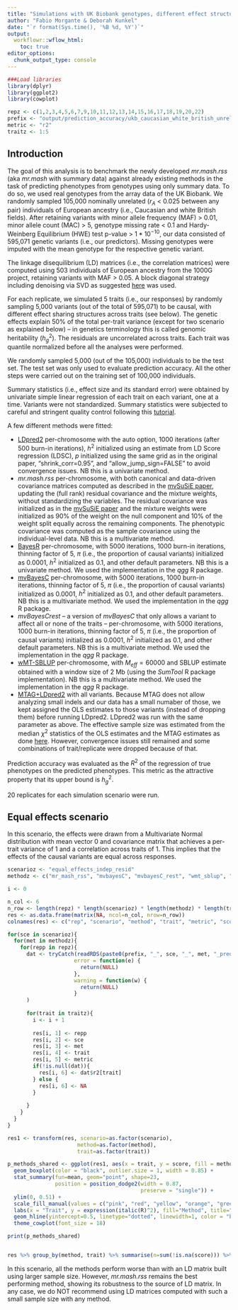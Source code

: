 ```yaml
---
title: "Simulations with UK Biobank genotypes, different effect structure across traits, and using external LD"
author: "Fabio Morgante & Deborah Kunkel"
date: "`r format(Sys.time(), '%B %d, %Y')`"
output: 
  workflowr::wflow_html:
    toc: true
editor_options:
  chunk_output_type: console
---
```


```r
###Load libraries
library(dplyr)
library(ggplot2)
library(cowplot)

repz <- c(1,2,3,4,5,6,7,9,10,11,12,13,14,15,16,17,18,19,20,22)
prefix <- "output/prediction_accuracy/ukb_caucasian_white_british_unrel_100000_external_LD"
metric <- "r2"
traitz <- 1:5
```

## Introduction

The goal of this analysis is to benchmark the newly developed *mr.mash.rss* (aka *mr.mash* with summary 
data) against already existing methods in the task of predicting phenotypes from genotypes using 
only summary data. To do so, we used real genotypes from the array data of the UK Biobank. We randomly 
sampled 105,000 nominally unrelated ($r_A$ < 0.025 between any pair) individuals of European ancestry 
(i.e., Caucasian and white British fields). After retaining variants with minor allele frequency 
(MAF) > 0.01, minor allele count (MAC) > 5, genotype missing rate < 0.1 and Hardy-Weinberg Equilibrium (HWE) 
test p-value > $1 *10^{-10}$, our data consisted of 595,071 genetic variants (i.e., our predictors). 
Missing genotypes were imputed with the mean genotype for the respective genetic variant.

The linkage disequilibrium (LD) matrices (i.e., the correlation matrices) were computed using 503 individuals 
of European ancestry from the 1000G project, retaining variants with MAF > 0.05. A block diagonal strategy including 
denoising via SVD as suggested [here](https://www.biorxiv.org/content/10.1101/2022.04.18.488696v1) was used.

For each replicate, we simulated 5 traits (i.e., our responses) by randomly sampling 5,000 variants 
(out of the total of 595,071) to be causal, with different effect sharing structures across traits (see below). 
The genetic effects explain 50\% of the total per-trait variance (except for two scenario as explained below)
-- in genetics terminology this is called genomic heritability ($h_g^2$). The residuals are uncorrelated across traits. 
Each trait was quantile normalized before all the analyses were performed.

We randomly sampled 5,000 (out of the 105,000) individuals to be the test set. The test set was only used to 
evaluate prediction accuracy. All the other steps were carried out on the training set of 100,000 individuals.

Summary statistics (i.e., effect size and its standard error) were obtained by univariate simple linear 
regression of each trait on each variant, one at a time. Variants were not standardized. Summary statistics were
subjected to careful and stringent quality control following this [tutorial](https://privefl.github.io/bigsnpr-extdoc/polygenic-scores-pgs.html).



A few different methods were fitted:

* [LDpred2](https://academic.oup.com/bioinformatics/article/36/22-23/5424/6039173) per-chromosome with 
the auto option, 1000 iterations (after 500 burn-in iterations), $h^2$ initialized using an estimate from 
LD Score regression (LDSC), $p$ initialized using the same grid as in the original paper, "shrink_corr=0.95", 
and "allow_jump_sign=FALSE" to avoid convergence issues.
NB this is a univariate method.
<!-- * _LDpred2_ genome-wide with the auto option, 500 iterations (after 500 burn-in iterations), $h^2$  -->
<!-- initialized as 0.5/22 (WRONG) and $p$ initialized using the same grid as in the original paper. -->
<!-- NB this is a univariate method. -->
* _mr.mash.rss_ per-chromosome, with both canonical and data-driven covariance matrices computed 
as described in the [mvSuSiE paper](https://www.biorxiv.org/content/10.1101/2023.04.14.536893v1),
updating the (full rank) residual covariance and the mixture weights, without standardizing the variables. 
The residual covariance was initialized as in the [mvSuSiE paper](https://www.biorxiv.org/content/10.1101/2023.04.14.536893v1)
and the mixture weights were initialized as 90\% of the weight on the null component and 10\% of the
weight split equally across the remaining components. The phenotypic covariance was computed
as the sample covariance using the individual-level data. NB this is a multivariate method.
* [BayesR](https://www.nature.com/articles/s41467-019-12653-0) per-chromosome, with 5000 iterations, 
1000 burn-in iterations, thinning factor of 5, $\pi$ (i.e., the proportion of causal variants) 
initialized as 0.0001, $h^2$ initialized as 0.1, and other default parameters. NB this is a univariate method. 
We used the implementation in the *qgg* R package.
<!-- * [BayesC](https://bmcbioinformatics.biomedcentral.com/articles/10.1186/1471-2105-12-186) per-chromosome,  -->
<!-- with 5000 iterations, 1000 burn-in iterations, thinning factor of 5, $\pi$ (i.e., the proportion of causal variants)  -->
<!-- initialized as 0.0001, $h^2$ initialized as 0.1, and other default parameters. NB this is a univariate method.  -->
<!-- We used the implementation in the *qgg* R package. -->
* [mvBayesC](https://academic.oup.com/genetics/article/209/1/89/5931015) per-chromosome, 
with 5000 iterations, 1000 burn-in iterations, thinning factor of 5, $\pi$ (i.e., the proportion of 
causal variants) initialized as 0.0001, $h^2$ initialized as 0.1,  and other default parameters. 
NB this is a multivariate method. We used the implementation in the *qgg* R package.
* _mvBayesCrest_ -- a version of _mvBayesC_ that only allows a variant to affect all or none of the traits -- 
per-chromosome, with 5000 iterations, 1000 burn-in iterations, thinning factor of 5, $\pi$ (i.e., the proportion of 
causal variants) initialized as 0.0001, $h^2$ initialized as 0.1,  and other default parameters. 
NB this is a multivariate method. We used the implementation in the *qgg* R package.
* [wMT-SBLUP](https://www.nature.com/articles/s41467-017-02769-6) per-chromosome, with $M_{eff}=60000$ and 
SBLUP estimate obtained with a window size of 2 Mb (using the *SumTool* R package implementation).
NB this is a multivariate method. We used the implementation in the *qgg* R package.
* [MTAG+LDpred2](https://www.nature.com/articles/s41588-017-0009-4) with all variants. Because MTAG does not
allow analyzing small indels and our data has a small numaber of those, we kept assigned the OLS estimates to those
variants (instead of dropping them) before running LDpred2. LDpred2 was run with the same parameter as above.
The effective sample size was estimated from the median $\chi^2$ statistics of the OLS estimates and the MTAG 
estimates as done [here](https://github.com/privefl/paper-misspec/blob/1f459fd0d6aac66f0f2945446bfaa435b585747b/code/prepare-sumstats-bbj/BMI.R#L30).
However, convergence issues still remained and some combinations of trait/replicate were dropped because of that.

Prediction accuracy was evaluated as the $R^2$ of the regression of true phenotypes on the predicted 
phenotypes. This metric as the attractive property that its upper bound is $h_g^2$.

20 replicates for each simulation scenario were run.

## Equal effects scenario

In this scenario, the effects were drawn from a Multivariate Normal distribution with mean vector 0
and covariance matrix that achieves a per-trait variance of 1 and a correlation across traits of 1.
This implies that the effects of the causal variants are equal across responses.

```r
scenarioz <- "equal_effects_indep_resid"
methodz <- c("mr_mash_rss", "mvbayesC", "mvbayesC_rest", "wmt_sblup", "mtag_ldpred2_auto", "ldpred2_auto", "bayesR")

i <- 0

n_col <- 6
n_row <- length(repz) * length(scenarioz) * length(methodz) * length(traitz)
res <- as.data.frame(matrix(NA, ncol=n_col, nrow=n_row))
colnames(res) <- c("rep", "scenario", "method", "trait", "metric", "score")

for(sce in scenarioz){
  for(met in methodz){
    for(repp in repz){
      dat <- tryCatch(readRDS(paste0(prefix, "_", sce, "_", met, "_pred_acc_", repp, ".rds")), 
                     error = function(e) {
                       return(NULL)
                     },
                     warning = function(w) {
                       return(NULL)
                     }
      )
      
      for(trait in traitz){
        i <- i + 1
        
        res[i, 1] <- repp
        res[i, 2] <- sce
        res[i, 3] <- met
        res[i, 4] <- trait
        res[i, 5] <- metric
        if(!is.null(dat)){
          res[i, 6] <- dat$r2[trait]
        } else {
          res[i, 6] <- NA
        }
        
      }
    }
  }
}

res1 <- transform(res, scenario=as.factor(scenario),
                      method=as.factor(method),
                      trait=as.factor(trait))

p_methods_shared <- ggplot(res1, aes(x = trait, y = score, fill = method)) +
  geom_boxplot(color = "black", outlier.size = 1, width = 0.85) +
  stat_summary(fun=mean, geom="point", shape=23,
               position = position_dodge2(width = 0.87,   
                                          preserve = "single")) +
  ylim(0, 0.51) +
  scale_fill_manual(values = c("pink", "red", "yellow", "orange", "green", "blue", "lightblue")) +
  labs(x = "Trait", y = expression(italic(R)^2), fill="Method", title="") +
  geom_hline(yintercept=0.5, linetype="dotted", linewidth=1, color = "black") +
  theme_cowplot(font_size = 18)

print(p_methods_shared)


res %>% group_by(method, trait) %>% summarise(n=sum(!is.na(score))) %>% filter(trait == 1) %>% select(method, n) %>% as.data.frame()
```

In this scenario, all the methods perform worse than with an LD matrix built using larger sample size. 
However, *mr.mash.rss* remains the best performing method, showing its robustness to the source of LD matrix. 
In any case, we do NOT recommend using LD matrices computed with such a small sample size with any method.


